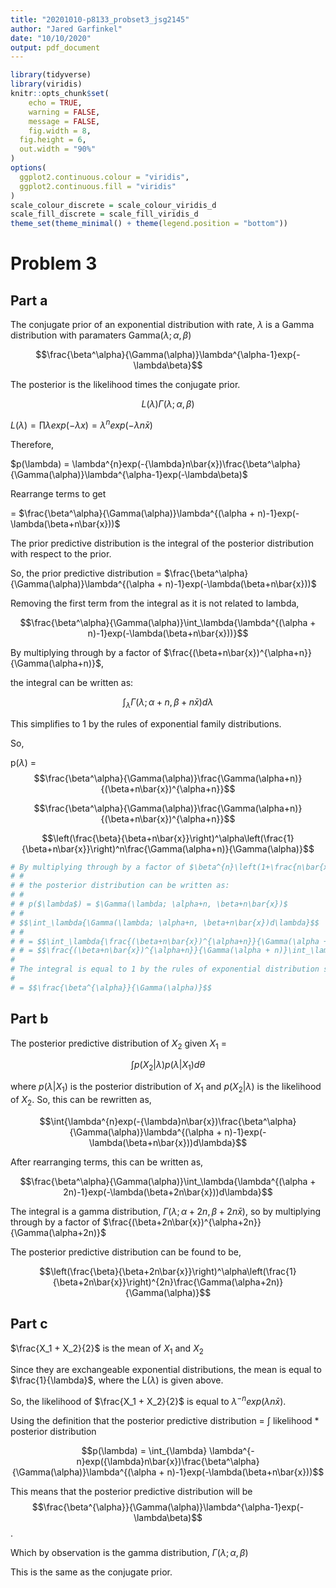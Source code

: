 ```yaml
---
title: "20201010-p8133_probset3_jsg2145"
author: "Jared Garfinkel"
date: "10/10/2020"
output: pdf_document
---
```


```r
library(tidyverse)
library(viridis)
knitr::opts_chunk$set(
	echo = TRUE,
	warning = FALSE,
	message = FALSE,
	fig.width = 8, 
  fig.height = 6,
  out.width = "90%"
)
options(
  ggplot2.continuous.colour = "viridis",
  ggplot2.continuous.fill = "viridis"
)
scale_colour_discrete = scale_colour_viridis_d
scale_fill_discrete = scale_fill_viridis_d
theme_set(theme_minimal() + theme(legend.position = "bottom"))
```

# Problem 3

## Part a

The conjugate prior of an exponential distribution with rate, $\lambda$ is a Gamma distribution with paramaters Gamma($\lambda; \alpha, \beta$)

$$\frac{\beta^\alpha}{\Gamma(\alpha)}\lambda^{\alpha-1}exp{-\lambda\beta}$$

The posterior is the likelihood times the conjugate prior.

$$L(\lambda)\Gamma(\lambda; \alpha, \beta)$$

$L(\lambda) = \prod{\lambda{exp(-\lambda}x)} = {\lambda}^nexp(-{\lambda}n\bar{x})$

Therefore,

$p(\lambda) = \lambda^{n}exp(-{\lambda}n\bar{x})\frac{\beta^\alpha}{\Gamma(\alpha)}\lambda^{\alpha-1}exp(-\lambda\beta)$

Rearrange terms to get

= $\frac{\beta^\alpha}{\Gamma(\alpha)}\lambda^{(\alpha + n)-1}exp(-\lambda(\beta+n\bar{x}))$

The prior predictive distribution is the integral of the posterior distribution with respect to the prior.

So, the prior predictive distribution = $\frac{\beta^\alpha}{\Gamma(\alpha)}\lambda^{(\alpha + n)-1}exp(-\lambda(\beta+n\bar{x}))$

Removing the first term from the integral as it is not related to lambda, 

$$\frac{\beta^\alpha}{\Gamma(\alpha)}\int_\lambda{\lambda^{(\alpha + n)-1}exp(-\lambda(\beta+n\bar{x}))}$$

By multiplying through by a factor of $\frac{(\beta+n\bar{x})^{\alpha+n}}{\Gamma(\alpha+n)}$,

the integral can be written as:

$$\int_\lambda{\Gamma(\lambda; \alpha+n, \beta+n\bar{x})d\lambda}$$

This simplifies to 1 by the rules of exponential family distributions.

So,

p($\lambda$) = $$\frac{\beta^\alpha}{\Gamma(\alpha)}\frac{\Gamma(\alpha+n)}{(\beta+n\bar{x})^{\alpha+n}}$$

$$\frac{\beta^\alpha}{\Gamma(\alpha)}\frac{\Gamma(\alpha+n)}{(\beta+n\bar{x})^{\alpha+n}}$$

$$\left(\frac{\beta}{\beta+n\bar{x}}\right)^\alpha\left(\frac{1}{\beta+n\bar{x}}\right)^n\frac{\Gamma(\alpha+n)}{\Gamma(\alpha)}$$

```r
# By multiplying through by a factor of $\beta^{n}\left(1+\frac{n\bar{x}}{\beta}\right)^{\alpha+n}\frac{\Gamma(\alpha+n)}{\Gamma(\alpha)}$,
# # 
# # the posterior distribution can be written as:
# # 
# # p($\lambda$) = $\Gamma(\lambda; \alpha+n, \beta+n\bar{x})$
# # 
# $$\int_\lambda{\Gamma(\lambda; \alpha+n, \beta+n\bar{x})d\lambda}$$
# # 
# # = $$\int_\lambda{\frac{(\beta+n\bar{x})^{\alpha+n}}{\Gamma(\alpha + n)}\lambda^{\alpha+n-1}exp{-\lambda(\beta+n\bar{X})}}$$
# # = $$\frac{(\beta+n\bar{x})^{\alpha+n}}{\Gamma(\alpha + n)}\int_\lambda{\lambda^{(\alpha + n)-1}exp(-\lambda(\beta+n\bar{x}))}$$
# 
# The integral is equal to 1 by the rules of exponential distribution so the prior predictive distribution can be written as,
# 
# = $$\frac{\beta^{\alpha}}{\Gamma(\alpha)}$$
```


## Part b

The posterior predictive distribution of $X_2$ given $X_1$ = 

$$\int{p({X_2}|\lambda)p(\lambda|X_1)d\theta}$$

where $p(\lambda|X_1)$ is the posterior distribution of $X_1$ and $p(X_2|\lambda)$ is the likelihood of $X_2$. So, this can be rewritten as,

$$\int{\lambda^{n}exp(-{\lambda}n\bar{x})\frac{\beta^\alpha}{\Gamma(\alpha)}\lambda^{(\alpha + n)-1}exp(-\lambda(\beta+n\bar{x}))d\lambda}$$

After rearranging terms, this can be written as,

$$\frac{\beta^\alpha}{\Gamma(\alpha)}\int_\lambda{\lambda^{(\alpha + 2n)-1}exp(-\lambda(\beta+2n\bar{x}))d\lambda}$$

The integral is a gamma distribution, $\Gamma(\lambda; \alpha + 2n, \beta + 2n\bar{x})$, so by multiplying through by a factor of $\frac{(\beta+2n\bar{x})^{\alpha+2n}}{\Gamma(\alpha+2n)}$

The posterior predictive distribution can be found to be,

$$\left(\frac{\beta}{\beta+2n\bar{x}}\right)^\alpha\left(\frac{1}{\beta+2n\bar{x}}\right)^{2n}\frac{\Gamma(\alpha+2n)}{\Gamma(\alpha)}$$

## Part c

$\frac{X_1 + X_2}{2}$ is the mean of $X_1$ and $X_2$

Since they are exchangeable exponential distributions, the mean is equal to $\frac{1}{\lambda}$, where the L($\lambda$) is given above.

So, the likelihood of $\frac{X_1 + X_2}{2}$ is equal to $\lambda^{-n}exp({\lambda}n\bar{x})$.

Using the definition that the posterior predictive distribution = $\int$ likelihood * posterior distribution

$$p(\lambda) = \int_{\lambda} \lambda^{-n}exp({\lambda}n\bar{x})\frac{\beta^\alpha}{\Gamma(\alpha)}\lambda^{(\alpha + n)-1}exp(-\lambda(\beta+n\bar{x}))$$

This means that the posterior predictive distribution will be $$\frac{\beta^{\alpha}}{\Gamma(\alpha)}\lambda^{\alpha-1}exp(-\lambda\beta)$$.

Which by observation is the gamma distribution, $\Gamma(\lambda; \alpha, \beta)$

This is the same as the conjugate prior. 